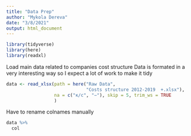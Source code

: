 ```yaml
---
title: "Data Prep"
author: "Mykola Dereva"
date: "3/8/2021"
output: html_document
---
```



```r
library(tidyverse)
library(here)
library(readxl)
```


Load main data related to companies cost structure
Data is formated in a very interesting way so I expect a lot of work to make it 
tidy

```r
data <- read_xlsx(path = here("Raw Data",
                              "Costs structure 2012-2019  +.xlsx"),
                  na = c("к/с", "−"), skip = 5, trim_ws = TRUE
                  )

```

Have to rename colnames manually

```r
data %>% 
  col
```

